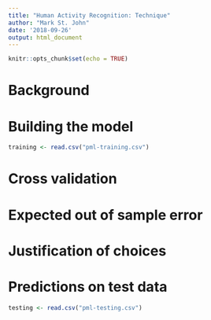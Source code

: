 ```yaml
---
title: "Human Activity Recognition: Technique"
author: "Mark St. John"
date: '2018-09-26'
output: html_document
---
```


```r
knitr::opts_chunk$set(echo = TRUE)
```

# Background

# Building the model

```r

training <- read.csv("pml-training.csv")


```

# Cross validation

# Expected out of sample error

# Justification of choices

# Predictions on test data
```r
testing <- read.csv("pml-testing.csv")
```